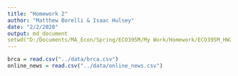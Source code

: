 ```yaml
---
title: "Homework 2"
author: "Matthew Borelli & Isaac Hulsey"
date: "2/2/2020"
output: md_document
setwd("D:/Documents/MA_Econ/Spring/ECO395M/My Work/Homework/ECO395M_HW2")
---
```


```r
brca = read.csv("../data/brca.csv")
online_news = read.csv("../data/online_news.csv")
```
